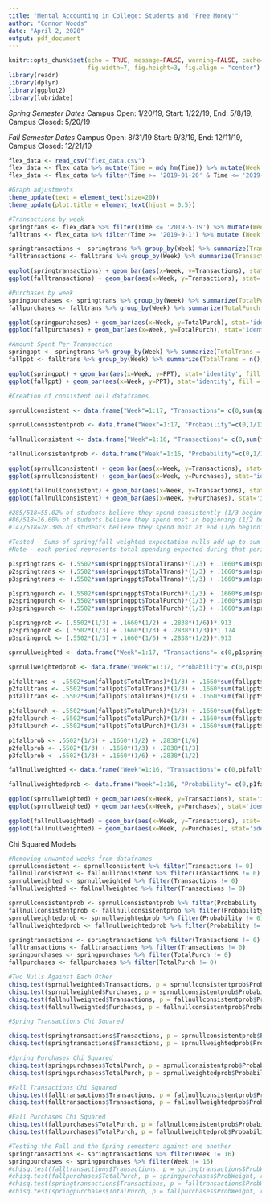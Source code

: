 ```yaml
---
title: "Mental Accounting in College: Students and 'Free Money'"
author: "Connor Woods"
date: "April 2, 2020"
output: pdf_document
---
```


```r
knitr::opts_chunk$set(echo = TRUE, message=FALSE, warning=FALSE, cache=TRUE, 
                      fig.width=7, fig.height=3, fig.align = "center")
library(readr)
library(dplyr)
library(ggplot2)
library(lubridate)
```

*Spring Semester Dates*
Campus Open: 1/20/19, Start: 1/22/19, End: 5/8/19, Campus Closed: 5/20/19

*Fall Semester Dates*
Campus Open: 8/31/19 Start: 9/3/19, End: 12/11/19, Campus Closed: 12/21/19

```r

flex_data <- read_csv("flex_data.csv") 
flex_data <- flex_data %>% mutate(Time = mdy_hm(Time)) %>% mutate(Week = epiweek(Time)) %>% rename(AmountSpent=Price)
flex_data <- flex_data %>% filter(Time >= '2019-01-20' & Time <= '2019-12-19') %>%  filter(AmountSpent > 0)

```


```r
#Graph adjustments 
theme_update(text = element_text(size=20))
theme_update(plot.title = element_text(hjust = 0.5))

#Transactions by week
springtrans <- flex_data %>% filter(Time <= '2019-5-19') %>% mutate(Week = Week-3) %>% filter(Week!=1 & Week!=9 & Week!=10 & Week!=17)
falltrans <- flex_data %>% filter(Time >= '2019-9-1') %>% mutate (Week = Week-35) %>% filter(Week!=1 & Week!=8 & Week!=13 & Week!=16) 

springtransactions <- springtrans %>% group_by(Week) %>% summarize(Transactions = n()) %>% rbind(c(1,0), c(9,0), c(10,0), c(17,0)) %>% arrange(Week) %>% mutate(ProbWeight = Transactions/sum(Transactions))
falltransactions <- falltrans %>% group_by(Week) %>% summarize(Transactions = n()) %>% rbind(c(1, 0), c(8,0), c(13,0), c(16,0)) %>% arrange(Week) %>% mutate(ProbWeight = Transactions/sum(Transactions))

ggplot(springtransactions) + geom_bar(aes(x=Week, y=Transactions), stat='identity', fill = "navy", color = "black") + ggtitle("Spring Transactions") + scale_x_continuous(breaks = 1:17)
ggplot(falltransactions) + geom_bar(aes(x=Week, y=Transactions), stat='identity', fill = "steelblue", color = "black") + ggtitle("Fall Transactions") + scale_x_continuous(breaks = 1:16)

```

```r
#Purchases by week
springpurchases <- springtrans %>% group_by(Week) %>% summarize(TotalPurch = sum(AmountSpent)) %>% rbind(c(1,0), c(9,0), c(10,0), c(17,0)) %>% arrange(Week) %>% mutate(ProbWeight = TotalPurch/sum(TotalPurch))
fallpurchases <- falltrans %>% group_by(Week) %>% summarize(TotalPurch = sum(AmountSpent)) %>% rbind(c(1, 0), c(8,0), c(13,0), c(16,0)) %>% arrange(Week) %>% mutate(ProbWeight = TotalPurch/sum(TotalPurch))

ggplot(springpurchases) + geom_bar(aes(x=Week, y=TotalPurch), stat='identity', fill = "navy", color = "black") + ggtitle("Spring Expenditures") + scale_x_continuous(breaks = 1:17) + ylab("Expenditures ($)")
ggplot(fallpurchases) + geom_bar(aes(x=Week, y=TotalPurch), stat='identity', fill = "steelblue", color = "black") + ggtitle("Fall Expenditures") + scale_x_continuous(breaks = 1:16) + ylab("Expenditures ($)")

```


```r
#Amount Spent Per Transaction
springppt <- springtrans %>% group_by(Week) %>% summarize(TotalTrans = n(), TotalPurch = sum(AmountSpent)) %>% mutate(PPT = TotalPurch/TotalTrans)
fallppt <- falltrans %>% group_by(Week) %>% summarize(TotalTrans = n(), TotalPurch = sum(AmountSpent)) %>% mutate(PPT = TotalPurch/TotalTrans)

ggplot(springppt) + geom_bar(aes(x=Week, y=PPT), stat='identity', fill = "navy", color = "black") + ggtitle("Spring Expenditures Per Transaction") + scale_x_continuous(breaks = 1:17) + scale_y_continuous(breaks = 1:5) + ylab("Dollars Per Transaction")
ggplot(fallppt) + geom_bar(aes(x=Week, y=PPT), stat='identity', fill = "steelblue", color = "black") + ggtitle("Fall Expenditures Per Transaction") + scale_x_continuous(breaks = 1:16) + scale_y_continuous(breaks = 1:6) + ylab("Dollars Per Transaction")
```

```r
#Creation of consistent null dataframes

sprnullconsistent <- data.frame("Week"=1:17, "Transactions"= c(0,sum(springppt$TotalTrans)/13,sum(springppt$TotalTrans)/13,sum(springppt$TotalTrans)/13,sum(springppt$TotalTrans)/13,sum(springppt$TotalTrans)/13,sum(springppt$TotalTrans)/13,sum(springppt$TotalTrans)/13,0,0,sum(springppt$TotalTrans)/13,sum(springppt$TotalTrans)/13,sum(springppt$TotalTrans)/13,sum(springppt$TotalTrans)/13,sum(springppt$TotalTrans)/13,sum(springppt$TotalTrans)/13,0), "Purchases"= c(0,sum(springppt$TotalPurch)/13,sum(springppt$TotalPurch)/13,sum(springppt$TotalPurch)/13,sum(springppt$TotalPurch)/13,sum(springppt$TotalPurch)/13,sum(springppt$TotalPurch)/13,sum(springppt$TotalPurch)/13,0,0,sum(springppt$TotalPurch)/13,sum(springppt$TotalPurch)/13,sum(springppt$TotalPurch)/13,sum(springppt$TotalPurch)/13,sum(springppt$TotalPurch)/13,sum(springppt$TotalPurch)/13,0))

sprnullconsistentprob <- data.frame("Week"=1:17, "Probability"=c(0,1/13,1/13,1/13,1/13,1/13,1/13,1/13,0,0,1/13,1/13,1/13,1/13,1/13,1/13,0))

fallnullconsistent <- data.frame("Week"=1:16, "Transactions"= c(0,sum(fallppt$TotalTrans)/12,sum(fallppt$TotalTrans)/12,sum(fallppt$TotalTrans)/12,sum(fallppt$TotalTrans)/12,sum(fallppt$TotalTrans)/12,sum(fallppt$TotalTrans)/12,0,sum(fallppt$TotalTrans)/12,sum(fallppt$TotalTrans)/12,sum(fallppt$TotalTrans)/12,sum(fallppt$TotalTrans)/12,0,sum(fallppt$TotalTrans)/12,sum(fallppt$TotalTrans)/12,0), "Purchases"= c(0,sum(fallppt$TotalPurch)/12,sum(fallppt$TotalPurch)/12,sum(fallppt$TotalPurch)/12,sum(fallppt$TotalPurch)/12,sum(fallppt$TotalPurch)/12,sum(fallppt$TotalPurch)/12,0,sum(fallppt$TotalPurch)/12,sum(fallppt$TotalPurch)/12,sum(fallppt$TotalPurch)/12,sum(fallppt$TotalPurch)/12,0,sum(fallppt$TotalPurch)/12,sum(fallppt$TotalPurch)/12,0))

fallnullconsistentprob <- data.frame("Week"=1:16, "Probability"=c(0,1/12,1/12,1/12,1/12,1/12,1/12,0,1/12,1/12,1/12,1/12,0,1/12,1/12,0))

ggplot(sprnullconsistent) + geom_bar(aes(x=Week, y=Transactions), stat='identity', fill = "navy", color = "black") + ggtitle("Consistent Null: Spring Transactions") + scale_x_continuous(breaks = 1:17)
ggplot(sprnullconsistent) + geom_bar(aes(x=Week, y=Purchases), stat='identity', fill = "navy", color = "black") + ggtitle("Consistent Null: Spring Expenditures") + scale_x_continuous(breaks = 1:17) + ylab("Expenditures ($)")

ggplot(fallnullconsistent) + geom_bar(aes(x=Week, y=Transactions), stat='identity', fill = "steelblue", color = "black") + ggtitle("Consistent Null: Fall Transactions") + scale_x_continuous(breaks = 1:16)
ggplot(fallnullconsistent) + geom_bar(aes(x=Week, y=Purchases), stat='identity', fill = "steelblue", color = "black") + ggtitle("Consistent Null: Fall Expenditures") + scale_x_continuous(breaks = 1:16) + ylab("Expenditures ($)")

```

```r
#285/518=55.02% of students believe they spend consistently (1/3 beginning, 1/3 middle, 1/3 end)
#86/518=16.60% of students believe they spend most in beginning (1/2 beginning, 1/3 middle, 1/6 end)
#147/518=28.38% of students believe they spend most at end (1/6 beginning, 1/3 middle, 1/2 end)

#Tested - Sums of spring/fall weighted expectation nulls add up to sum of purchases/transactions from spring/fall  PPT
#Note - each period represents total spending expected during that period, then divided by number of weeks in     that period (spring separated into 4/5/4, fall into 4/4/4). Since spring separated into 4/5/4, need extra weighting component to account for length of middle section. Since 5/13 = 1.25*4/13, multiply transactions/purchases in periods 1 and 3 by 0.913 and multiply transactions/purchases in period 2 by 1.174. FIGURE OUT MATH PROOF BEHIND THIS

p1springtrans <- (.5502*sum(springppt$TotalTrans)*(1/3) + .1660*sum(springppt$TotalTrans)*(1/2) + .2838*sum(springppt$TotalTrans)*(1/6))*.913
p2springtrans <- (.5502*sum(springppt$TotalTrans)*(1/3) + .1660*sum(springppt$TotalTrans)*(1/3) + .2838*sum(springppt$TotalTrans)*(1/3))*1.174
p3springtrans <- (.5502*sum(springppt$TotalTrans)*(1/3) + .1660*sum(springppt$TotalTrans)*(1/6) + .2838*sum(springppt$TotalTrans)*(1/2))*.913

p1springpurch <- (.5502*sum(springppt$TotalPurch)*(1/3) + .1660*sum(springppt$TotalPurch)*(1/2) + .2838*sum(springppt$TotalPurch)*(1/6))*.913
p2springpurch <- (.5502*sum(springppt$TotalPurch)*(1/3) + .1660*sum(springppt$TotalPurch)*(1/3) + .2838*sum(springppt$TotalPurch)*(1/3))*1.174
p3springpurch <- (.5502*sum(springppt$TotalPurch)*(1/3) + .1660*sum(springppt$TotalPurch)*(1/6) + .2838*sum(springppt$TotalPurch)*(1/2))*.913

p1springprob <- (.5502*(1/3) + .1660*(1/2) + .2838*(1/6))*.913
p2springprob <- (.5502*(1/3) + .1660*(1/3) + .2838*(1/3))*1.174
p3springprob <- (.5502*(1/3) + .1660*(1/6) + .2838*(1/2))*.913

sprnullweighted <- data.frame("Week"=1:17, "Transactions"= c(0,p1springtrans/4,p1springtrans/4,p1springtrans/4,p1springtrans/4,p2springtrans/5,p2springtrans/5,p2springtrans/5,0,0,p2springtrans/5,p2springtrans/5,p3springtrans/4,p3springtrans/4,p3springtrans/4,p3springtrans/4,0), "Purchases"= c(0,p1springpurch/4,p1springpurch/4,p1springpurch/4,p1springpurch/4,p2springpurch/5,p2springpurch/5,p2springpurch/5,0,0,p2springpurch/5,p2springpurch/5,p3springpurch/4,p3springpurch/4,p3springpurch/4,p3springpurch/4,0))

sprnullweightedprob <- data.frame("Week"=1:17, "Probability"= c(0,p1springprob/4,p1springprob/4,p1springprob/4,p1springprob/4,p2springprob/5,p2springprob/5,p2springprob/5,0,0,p2springprob/5,p2springprob/5,p3springprob/4,p3springprob/4,p3springprob/4,p3springprob/4,0))

p1falltrans <- .5502*sum(fallppt$TotalTrans)*(1/3) + .1660*sum(fallppt$TotalTrans)*(1/2) + .2838*sum(fallppt$TotalTrans)*(1/6)
p2falltrans <- .5502*sum(fallppt$TotalTrans)*(1/3) + .1660*sum(fallppt$TotalTrans)*(1/3) + .2838*sum(fallppt$TotalTrans)*(1/3)
p3falltrans <- .5502*sum(fallppt$TotalTrans)*(1/3) + .1660*sum(fallppt$TotalTrans)*(1/6) + .2838*sum(fallppt$TotalTrans)*(1/2)

p1fallpurch <- .5502*sum(fallppt$TotalPurch)*(1/3) + .1660*sum(fallppt$TotalPurch)*(1/2) + .2838*sum(fallppt$TotalPurch)*(1/6)
p2fallpurch <- .5502*sum(fallppt$TotalPurch)*(1/3) + .1660*sum(fallppt$TotalPurch)*(1/3) + .2838*sum(fallppt$TotalPurch)*(1/3)
p3fallpurch <- .5502*sum(fallppt$TotalPurch)*(1/3) + .1660*sum(fallppt$TotalPurch)*(1/6) + .2838*sum(fallppt$TotalPurch)*(1/2)

p1fallprob <- .5502*(1/3) + .1660*(1/2) + .2838*(1/6)
p2fallprob <- .5502*(1/3) + .1660*(1/3) + .2838*(1/3)
p3fallprob <- .5502*(1/3) + .1660*(1/6) + .2838*(1/2)

fallnullweighted <- data.frame("Week"=1:16, "Transactions"= c(0,p1falltrans/4,p1falltrans/4,p1falltrans/4,p1falltrans/4,p2falltrans/4,p2falltrans/4,0,p2falltrans/4,p2falltrans/4,p3falltrans/4,p3falltrans/4,0,p3falltrans/4,p3falltrans/4,0), "Purchases"= c(0,p1fallpurch/4,p1fallpurch/4,p1fallpurch/4,p1fallpurch/4,p2fallpurch/4,p2fallpurch/4,0,p2fallpurch/4,p2fallpurch/4,p3fallpurch/4,p3fallpurch/4,0,p3fallpurch/4,p3fallpurch/4,0))

fallnullweightedprob <- data.frame("Week"=1:16, "Probability"= c(0,p1fallprob/4,p1fallprob/4,p1fallprob/4,p1fallprob/4,p2fallprob/4,p2fallprob/4,0,p2fallprob/4,p2fallprob/4,p3fallprob/4,p3fallprob/4,0,p3fallprob/4,p3fallprob/4,0))

ggplot(sprnullweighted) + geom_bar(aes(x=Week, y=Transactions), stat='identity', fill = "navy", color = "black") + ggtitle("Weighted Null: Spring Transactions") + scale_x_continuous(breaks = 1:17)
ggplot(sprnullweighted) + geom_bar(aes(x=Week, y=Purchases), stat='identity', fill = "navy", color = "black") + ggtitle("Weighted Null: Spring Expenditures") + scale_x_continuous(breaks = 1:17) + ylab("Expenditures ($)")

ggplot(fallnullweighted) + geom_bar(aes(x=Week, y=Transactions), stat='identity', fill = "steelblue", color = "black") + ggtitle("Weighted Null: Fall Transactions") + scale_x_continuous(breaks = 1:16)
ggplot(fallnullweighted) + geom_bar(aes(x=Week, y=Purchases), stat='identity', fill = "steelblue", color = "black") + ggtitle("Weighted Null: Fall Expenditures") + scale_x_continuous(breaks = 1:16) + ylab("Expenditures ($)")

```

Chi Squared Models


```r
#Removing unwanted weeks from dataframes
sprnullconsistent <- sprnullconsistent %>% filter(Transactions != 0)
fallnullconsistent <- fallnullconsistent %>% filter(Transactions != 0)
sprnullweighted <- sprnullweighted %>% filter(Transactions != 0)
fallnullweighted <- fallnullweighted %>% filter(Transactions != 0)

sprnullconsistentprob <- sprnullconsistentprob %>% filter(Probability != 0)
fallnullconsistentprob <- fallnullconsistentprob %>% filter(Probability != 0)
sprnullweightedprob <- sprnullweightedprob %>% filter(Probability != 0)
fallnullweightedprob <- fallnullweightedprob %>% filter(Probability != 0)

springtransactions <- springtransactions %>% filter(Transactions != 0)
falltransactions <- falltransactions %>% filter(Transactions != 0)
springpurchases <- springpurchases %>% filter(TotalPurch != 0)
fallpurchases <- fallpurchases %>% filter(TotalPurch != 0)

```

```r
#Two Nulls Against Each Other
chisq.test(sprnullweighted$Transactions, p = sprnullconsistentprob$Probability)
chisq.test(sprnullweighted$Purchases, p = sprnullconsistentprob$Probability)
chisq.test(fallnullweighted$Transactions, p = fallnullconsistentprob$Probability)
chisq.test(fallnullweighted$Purchases, p = fallnullconsistentprob$Probability)

```

```r
#Spring Transactions Chi Squared

chisq.test(springtransactions$Transactions, p = sprnullconsistentprob$Probability)
chisq.test(springtransactions$Transactions, p = sprnullweightedprob$Probability)
```

```r
#Spring Purchases Chi Squared
chisq.test(springpurchases$TotalPurch, p = sprnullconsistentprob$Probability)
chisq.test(springpurchases$TotalPurch, p = sprnullweightedprob$Probability)

```

```r
#Fall Transactions Chi Squared
chisq.test(falltransactions$Transactions, p = fallnullconsistentprob$Probability)
chisq.test(falltransactions$Transactions, p = fallnullweightedprob$Probability)
```

```r
#Fall Purchases Chi Squared
chisq.test(fallpurchases$TotalPurch, p = fallnullconsistentprob$Probability)
chisq.test(fallpurchases$TotalPurch, p = fallnullweightedprob$Probability)
```

```r
#Testing the Fall and the Spring semesters against one another
springtransactions <- springtransactions %>% filter(Week != 16)
springpurchases <- springpurchases %>% filter(Week != 16)
#chisq.test(falltransactions$Transactions, p = springtransactions$ProbWeight, rescale.p = TRUE)
#chisq.test(fallpurchases$TotalPurch, p = springpurchases$ProbWeight, rescale.p = TRUE)
#chisq.test(springtransactions$Transactions, p = falltransactions$ProbWeight, rescale.p = TRUE)
#chisq.test(springpurchases$TotalPurch, p = fallpurchases$ProbWeight, rescale.p = TRUE)
```

